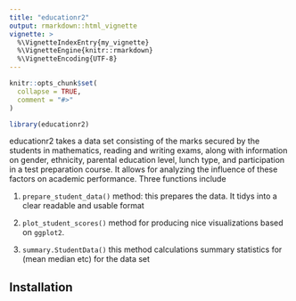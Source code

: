 ```yaml
---
title: "educationr2"
output: rmarkdown::html_vignette
vignette: >
  %\VignetteIndexEntry{my_vignette}
  %\VignetteEngine{knitr::rmarkdown}
  %\VignetteEncoding{UTF-8}
---
```


```r
knitr::opts_chunk$set(
  collapse = TRUE,
  comment = "#>"
)
```

```r
library(educationr2)
```


educationr2 takes a data set consisting of the marks secured by the students in mathematics, reading and writing exams, along with information on gender, ethnicity, parental education level, lunch type, and participation in a test preparation course. It allows for analyzing the influence of these factors on academic performance. Three functions include

  1. `prepare_student_data()` method: this prepares the data. It tidys into a clear readable and usable format
  
  2. `plot_student_scores()` method for producing nice visualizations based on `ggplot2`.
  
  3. `summary.StudentData()` this method calculations summary statistics for (mean median etc) for the data set 

## Installation

